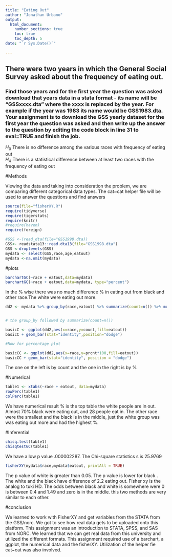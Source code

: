 ```yaml
---
title: "Eating Out"
author: "Jonathan Urbano"
output: 
  html_document:
    number_sections: true
    toc: true
    toc_depth: 5
date: "`r Sys.Date()`"    
    
---
```



## There were two years in which the General Social Survey asked about the frequency of eating out.
### Find those years and for the first year the question was asked download that years data in a stata format - its name will be "GSSxxxx.dta" where the xxxx is replaced by the year.  For example if the year was 1983 its name would be GSS1983.dta. Your assignment is to download the GSS yearly dataset for the first year the question was asked and then  write up the answer to the question by editing the  code block in line 31 to eval=TRUE and finish the job. 

$H_0$ There is no difference among the various races with frequency of eating out  
$H_A$ There is a statistical difference between at least two races with the frequency of eating out  


#Methods

Viewing the data and taking into consideration the problem, we are comparing different categorical data types. The cat~cat helper file will be used to answer the questions and find answers


```r
source(file="fisherXY.R")
require(tidyverse)
require(tigerstats)
require(knitr)
#require(haven)
require(foreign)
```

```r
#GSS <-(read_dta(file="GSS1998.dta))
GSS<- readstata13::read.dta13(file="GSS1998.dta")
GSS <-droplevels(GSS)
mydata <- select(GSS,race,age,eatout)
mydata <-na.omit(mydata)
```





#plots

```r
barchartGC(~race + eatout,data=mydata)
barchartGC(~race + eatout,data=mydata, type="percent")

```

In the % wise there was no much difference % in eating out from black and other race.The white were eating out more.




```r
dd2 <- mydata %>% group_by(race,eatout) %>% summarize(count=n()) %>% mutate(prcnt=count/sum(count))


# the group_by followed by summarize(count=n())

basicC <- ggplot(dd2,aes(x=race,y=count,fill=eatout))
basicC + geom_bar(stat="identity",position="dodge")

#Now for percentage plot

basicCC <- ggplot(dd2,aes(x=race,y=prcnt*100,fill=eatout)) 
basicCC + geom_bar(stat="identity", position = "dodge")
```


The one on the left is by count and the one in the right is by %





#Numerical

```r
table1 <- xtabs(~race + eatout, data=mydata)
rowPerc(table1)
colPerc(table1)
```
We have numerical result % is the top table the white people are in out. Almost 70% black were eating out, and 28 people eat in. The other race were the smallest and the black is in the middle, just the white group was was eating out more and had the highest %.






#Inferential
```r
chisq.test(table1)
chisqtestGC(table1)
```
We have a low p value .000002287. The Chi-square statistics s is 25.9769







```r
fisherXY(mydata$race,mydata$eatout, printAll = TRUE)
```
The p value of white is greater than 0.05. The p value is lower for black . The white and the black have difference of 2.2 eating out. Fisher xy is the analog to tuki HD. The odds between black and white is somewhere were 0 is between 0.4 and 1.49 and zero is in the middle. this two methods are very similar to each other.





#conclusion 

We learned to work with FisherXY and get variables from the STATA from the GSS/norc. We got to see how real data gets to be uploaded onto this platform. This assignment was an introduction to STATA, SPSS, and SAS from NORC. We learned that we can get real data from this university and utilized the different formats. This assignment required use of a barchart, a ggplot, the numerical data and the fisherXY. Utilization of the helper fie cat~cat was also involved.


